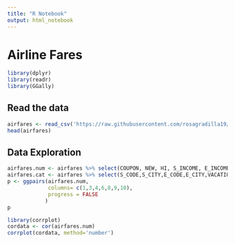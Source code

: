 ```yaml
---
title: "R Notebook"
output: html_notebook
---
```


# Airline Fares

```r
library(dplyr)
library(readr)
library(GGally)
```

## Read the data
```r
airfares <- read_csv('https://raw.githubusercontent.com/rosagradilla19/Airfares/master/Airfares.csv')
head(airfares)
```

## Data Exploration
```r
airfares.num <- airfares %>% select(COUPON, NEW, HI, S_INCOME, E_INCOME, S_POP, E_POP, DISTANCE, PAX, FARE)
airfares.cat <- airfares %>% select(S_CODE,S_CITY,E_CODE,E_CITY,VACATION,SW,SLOT,GATE,)
p <- ggpairs(airfares.num,
             columns= c(1,3,4,6,8,9,10),
             progress = FALSE
            )
p
```
```r
library(corrplot)
cordata <- cor(airfares.num)
corrplot(cordata, method='number')
```



